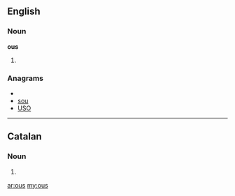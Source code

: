 ==English==

===Noun===
'''ous'''

# {{plural of|[[ou]]}}

===Anagrams===
* {{alphagram|osu}}
* [[sou#English|sou]]
* [[USO#English|USO]]

----

==Catalan==

===Noun===
{{ca-noun-form|m|p}}

# {{ca-plural of|ou}}

[[ar:ous]]
[[my:ous]]